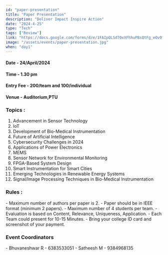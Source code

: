 ```yaml
---
id: "paper-presentation"
title: "Paper Presentation"
description: "Deliver Impact Inspire Action"
date: "2024-4-25"
type: "Tech" 
tags: ["Review"]
link: "https://docs.google.com/forms/d/e/1FAIpQLSd70xXFhhuPBsQtFg_eOv0fA9xZsyg-TAXsXZmLyRdkJWh6Vw/viewform"
image: "/assets/events/paper-presentation.jpg"
when: "day1"
---
```


<h4>Date - 24/April/2024</h4>
<h4>Time - 1.30 pm</h4>
<h4>Entry Fee - 200/team and 100/individual </h4>
<h4>Venue - Auditorium,PTU</h4>
<h3>Topics : </h3>

1. Advancement in Sensor Technology
2. IoT
3. Development of Bio-Medical Instrumentation
4. Future of Artificial Intelligence
5. Cybersecurity Challenges in 2024
6. Applications of Power Electronics
7. MEMS
8. Sensor Network for Environmental Monitoring
9. FPGA-Based System Design
10. Smart Instrumentation for Smart Cities
11. Emerging Technologies in Renewable Energy Systems
12. Signal/Image Processing Techniques in Bio-Medical Instrumentation

<h3>Rules :</h3>
- Maximum number of authors per paper is 2.
- Paper should be in IEEE format (minimum 2 papers).
- Maximum number of 4 students per team.
- Evaluation is based on Content, Relevance, Uniqueness, Application.
- Each Team could present for 10-15 Minutes.
- Bring your college ID card and screenshot of your payment.


<h3>Event Coordinators</h3>
- Bhuvaneshwar R - 6383533051  
- Satheesh M - 9384968135
